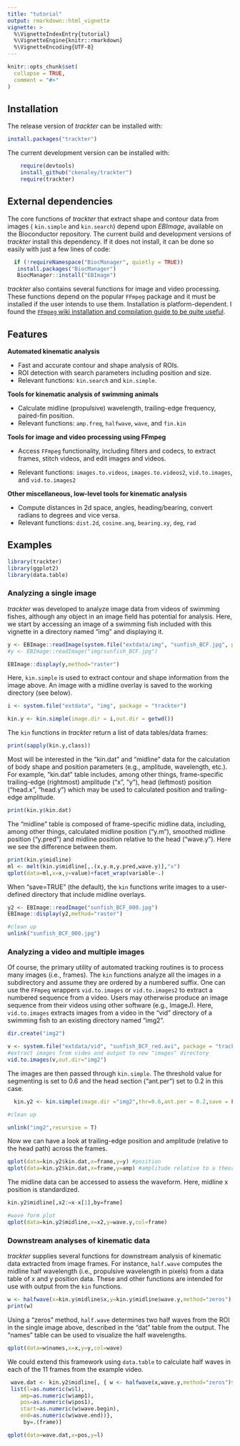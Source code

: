 ```yaml
---
title: "tutorial"
output: rmarkdown::html_vignette
vignette: >
  %\VignetteIndexEntry{tutorial}
  %\VignetteEngine{knitr::rmarkdown}
  %\VignetteEncoding{UTF-8}
---
```


```r
knitr::opts_chunk$set(
  collapse = TRUE,
  comment = "#>"
)
```

## Installation

The release version of *trackter* can be installed with:

```r
install.packages("trackter")
```

The current development version can be installed with:

```r
    require(devtools)
    install_github("ckenaley/trackter")
    require(trackter)
```
    

## External dependencies

The core functions of *trackter* that extract shape and contour data from images ( `kin.simple` and `kin.search`) depend upon *EBImage*, available on the Bioconductor repository. The current build and development versions of *trackter* install this dependency. If it does not install, it can be done so easily with just a few lines of code: 

```r
  if (!requireNamespace("BiocManager", quietly = TRUE))
   install.packages("BiocManager")
   BiocManager::install("EBImage")
```

*trackter* also contains several functions for image and video processing. These functions depend on the popular `FFmpeg` package and it must be installed if the user intends to use them. Installation is platform-dependent. I found the [`FFmpeg` wiki installation and compilation guide to be quite useful](https://trac.ffmpeg.org/wiki/CompilationGuide).

## Features

__Automated kinematic analysis__

* Fast and accurate contour and shape analysis of ROIs.
* ROI detection with search parameters including position and size.
* Relevant functions: `kin.search` and `kin.simple`.

__Tools for kinematic analysis of swimming animals__

* Calculate midline (propulsive) wavelength, trailing-edge frequency, paired-fin position.
* Relevant functions: `amp.freq`, `halfwave`, `wave`, and `fin.kin`

__Tools for image and video processing using FFmpeg__

* Access `FFmpeg` functionality, including filters and codecs, to extract frames, stitch videos, and edit images and videos.

* Relevant functions: `images.to.videos`, `images.to.videos2`, `vid.to.images`, and `vid.to.images2`

__Other miscellaneous, low-level tools for kinematic analysis__

* Compute distances in 2d space, angles, heading/bearing, convert radians to degrees and vice versa.
* Relevant functions: `dist.2d`, `cosine.ang`, `bearing.xy`, `deg`, `rad`


## Examples

```r
library(trackter)
library(ggplot2)
library(data.table)
```


### Analyzing a single image

*trackter* was developed to analyze image data from videos of swimming fishes, although any object in an image field has potential for analysis. Here, we start by accessing an image of a swimming fish included with this vignette in a directory named "img" and displaying it.

```r



y <- EBImage::readImage(system.file("extdata/img", "sunfish_BCF.jpg", package = "trackter"))
#y <- EBImage::readImage("img/sunfish_BCF.jpg")

EBImage::display(y,method="raster")


```

Here, `kin.simple` is used to extract contour and shape information from the image above. An image with a midline overlay is saved to the working directory (see below).

```r

i <- system.file("extdata", "img", package = "trackter")

kin.y <- kin.simple(image.dir = i,out.dir = getwd())


```                

The `kin` functions in *trackter* return a list of data tables/data frames:
```r
print(sapply(kin.y,class))
```

Most will be interested in the "kin.dat" and "midline" data for the calculation of body shape and position parameters (e.g., amplitude, wavelength, etc.). For example, "kin.dat" table includes, among other things, frame-specific trailing-edge (rightmost) amplitude ("x", "y"), head (leftmost) position ("head.x", "head.y") which may be used to calculated position and trailing-edge amplitude.

```r
print(kin.y$kin.dat)
```

The "midline" table is composed of frame-specific midline data, including, among other things, calculated midline position ("y.m"), smoothed midline position ("y.pred") and midline position relative to the head ("wave.y"). Here we see the difference between them.

```r

print(kin.y$midline)
ml <- melt(kin.y$midline[,.(x,y.m,y.pred,wave.y)],"x")
qplot(data=ml,x=x,y=value)+facet_wrap(variable~.)


```

When "save=TRUE" (the default), the `kin` functions write images to a user-defined directory that include midline overlays.

```r

y2 <- EBImage::readImage("sunfish_BCF_000.jpg")
EBImage::display(y2,method="raster")

#clean up
unlink("sunfish_BCF_000.jpg")

```


### Analyzing a video and multiple images

Of course, the primary utility of automated tracking routines is to process many images (i.e., frames). The `kin` functions analyze all the images in a subdirectory and assume they are ordered by a numbered suffix. One can use the `FFmpeg` wrappers `vid.to.images` or `vid.to.images2` to extract a numbered sequence from a video. Users may otherwise produce an image sequence from their videos using other software (e.g., ImageJ). Here, `vid.to.images` extracts images from a video in the "vid" directory of a swimming fish to an existing directory named "img2". 

```r

dir.create("img2")

v <- system.file("extdata/vid", "sunfish_BCF_red.avi", package = "trackter")
#extract images from video and output to new "images" directory
vid.to.images(v,out.dir="img2")  
```

The images are then passed through `kin.simple`. The threshold value for segmenting is set to 0.6 and the head section ("ant.per") set to 0.2 in this case.

```r
  kin.y2 <- kin.simple(image.dir ="img2",thr=0.6,ant.per = 0.2,save = FALSE)

#clean up

unlink("img2",recursive = T)
```



Now we can have a look at trailing-edge position and amplitude (relative to the head path) across the frames. 

```r
qplot(data=kin.y2$kin.dat,x=frame,y=y) #position
qplot(data=kin.y2$kin.dat,x=frame,y=amp) #amplitude relative to a theoretical midline established by head
```

The midline data can be accessed to assess the waveform. Here, midline x position is standardized.

```r
kin.y2$midline[,x2:=x-x[1],by=frame]

#wave form plot
qplot(data=kin.y2$midline,x=x2,y=wave.y,col=frame)


```


### Downstream analyses of kinematic data

*trackter* supplies several functions for downstream analysis of kinematic data extracted from image frames. For instance, `half.wave` computes the midline half wavelength (i.e., propulsive wavelength in pixels) from a data table of x and y position data. These and other functions are intended for use with output from the `kin` functions.

```r
w <- halfwave(x=kin.y$midline$x,y=kin.y$midline$wave.y,method="zeros")
print(w)
```
Using a "zeros" method, `half.wave` determines two half waves from the ROI in the single image above, described in the "dat" table from the output. The "names" table can be used to visualize the half wavelengths.


```r
qplot(data=w$names,x=x,y=y,col=wave)
```

We could extend this framework using `data.table` to calculate half waves in each of the 11 frames from the example video.

```r
 wave.dat <- kin.y2$midline[, { w <- halfwave(x,wave.y,method="zeros")$dat;
 list(l=as.numeric(w$l),
 	amp=as.numeric(w$amp1),
 	pos=as.numeric(w$pos1),
 	start=as.numeric(w$wave.begin),
 	end=as.numeric(w$wave.end))},
	 by=.(frame)]

qplot(data=wave.dat,x=pos,y=l)
```

